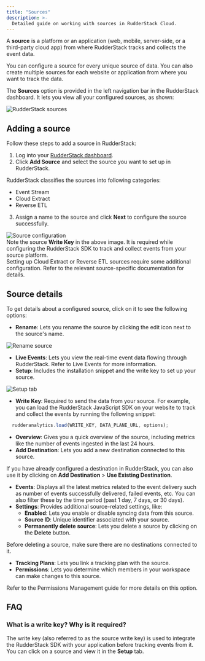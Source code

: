 ```yaml
---
title: "Sources"
description: >-
  Detailed guide on working with sources in RudderStack Cloud.
---
```


A **source** is a platform or an application (web, mobile, server-side, or a third-party cloud app) from where RudderStack tracks and collects the event data.

<div class="infoBlock">
You can configure a source for every unique source of data. You can also create multiple sources for each website or application from where you want to track the data.
</div>

The **Sources** option is provided in the left navigation bar in the RudderStack dashboard. It lets you view all your configured sources, as shown:

<img src="../assets/rs-cloud/dashboard-sources.png" alt="RudderStack sources" />

## Adding a source

Follow these steps to add a source in RudderStack:

1. Log into your [RudderStack dashboard](https://app.rudderstack.com/).
2. Click **Add Source** and select the source you want to set up in RudderStack.

<div class="infoBlock">
RudderStack classifies the sources into following
  categories:
  <ul>
    <li>
      <Link to="/sources/cloud-apps/">Event Stream</Link>
    </li>
    <li>
      <Link to="/sources/extract/">Cloud Extract</Link>
    </li>
    <li>
      <Link to="/sources/reverse-etl/">Reverse ETL</Link>
    </li>
  </ul>
</div>

3. Assign a name to the source and click **Next** to configure the source successfully.

<img src="../assets/rs-cloud/dashboard-sources-2.png" alt="Source configuration" />

<div class="infoBlock">
Note the source <strong>Write Key</strong> in the above image. It is required while configuring the RudderStack SDK to track and collect events from your source platform.
</div>

<div class="warningBlock">
Setting up <Link to="/sources/extract/">Cloud Extract</Link> or <Link to="/sources/reverse-etl/">Reverse ETL</Link> sources require some additional configuration. Refer to the relevant source-specific documentation for details.
</div>

## Source details

To get details about a configured source, click on it to see the following options:

- **Rename**: Lets you rename the source by clicking the edit icon next to the source's name.

<img src="../assets/rs-cloud/rename-source.png" alt="Rename source" />

- **Live Events**: Lets you view the real-time event data flowing through RudderStack. Refer to <Link to="/dashboard-guides/live-events/">Live Events</Link> for more information.
- **Setup**: Includes the installation snippet and the write key to set up your source.

<img src="../assets/rs-cloud/setup-tab.png" alt="Setup tab" />

- **Write Key**: Required to send the data from your source. For example, you can load the <Link to="/sources/sdks/rudderstack-javascript-sdk/">RudderStack JavaScript SDK</Link> on your website to track and collect the events by running the following snippet:

```javascript
  rudderanalytics.load(WRITE_KEY, DATA_PLANE_URL, options);
```

- **Overview**: Gives you a quick overview of the source, including metrics like the number of events ingested in the last 24 hours.
- **Add Destination**: Lets you add a new destination connected to this source.

<div class="infoBlock">
If you have already configured a destination in RudderStack, you can also use it by clicking on <strong>Add Destination</strong> > <strong>Use Existing Destination</strong>.
</div>

- **Events**: Displays all the latest metrics related to the event delivery such as number of events successfully delivered, failed events, etc. You can also filter these by the time period (past 1 day, 7 days, or 30 days).
- **Settings**: Provides additional source-related settings, like:
  - **Enabled**: Lets you enable or disable syncing data from this source.
  - **Source ID**: Unique identifier associated with your source.
  - **Permanently delete source**: Lets you delete a source by clicking on the **Delete** button.

<div class="warningBlock">
Before deleting a source, make sure there are no destinations connected to it.
</div>

- **Tracking Plans**: Lets you link a <Link to="/features/data-governance/tracking-plans/">tracking plan</Link> with the source.
- **Permissions**: Lets you determine which members in your workspace can make changes to this source.

<div class="infoBlock">
Refer to the <Link to="/dashboard-guides/permissions-management/#restricting-edit-permissions-for-individual objects">Permissions Management</Link> guide for more details on this option.
</div>

## FAQ

### What is a write key? Why is it required?

The write key (also referred to as the source write key) is used to integrate the RudderStack SDK with your application before tracking events from it. You can click on a source and view it in the **Setup** tab.